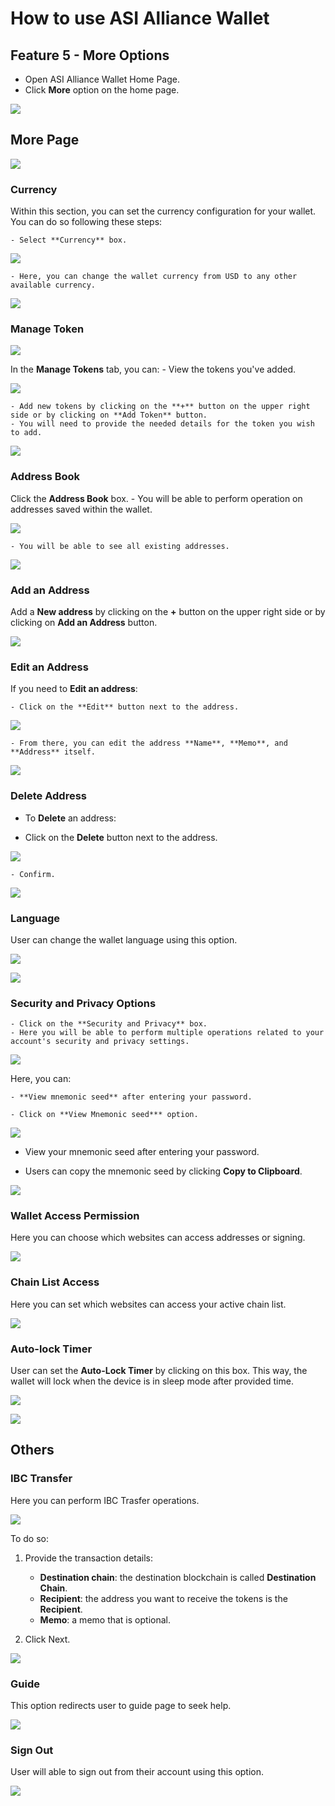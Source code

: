 # How to use ASI Alliance Wallet

## Feature 5 - More Options

- Open ASI Alliance Wallet Home Page.
- Click **More** option on the home page.

![](src/images/guides/wallet/more-web-wallet_30.png)

## More Page

![](src/images/guides/wallet/more-web-wallet_31.png)

### Currency

Within this section, you can set the currency configuration for your wallet. You can do so following these steps:

    - Select **Currency** box.

![](src/images/guides/wallet/more-web-wallet_02.png)

    - Here, you can change the wallet currency from USD to any other available currency.

![](src/images/guides/wallet/more-web-wallet_04.png)

### Manage Token

![](src/images/guides/wallet/more-web-wallet_05.png)

In the **Manage Tokens** tab, you can:
    - View the tokens you've added.

![](src/images/guides/wallet/more-web-wallet_06.png)

    - Add new tokens by clicking on the **+** button on the upper right side or by clicking on **Add Token** button.
    - You will need to provide the needed details for the token you wish to add.

![](src/images/guides/wallet/more-web-wallet_07.png)

### Address Book

Click the **Address Book** box.
    - You will be able to perform operation on addresses saved within the wallet.

![](src/images/guides/wallet/more-web-wallet_08.png)

    - You will be able to see all existing addresses.

![](src/images/guides/wallet/more-web-wallet_09.png)

### Add an Address

Add a **New address** by clicking on the **+** button on the upper right side or by clicking on **Add an Address** button.

![](src/images/guides/wallet/more-web-wallet_10.png)

### Edit an Address

If you need to **Edit an address**:

    - Click on the **Edit** button next to the address.

![](src/images/guides/wallet/more-web-wallet_11.png)

    - From there, you can edit the address **Name**, **Memo**, and **Address** itself.

![](src/images/guides/wallet/more-web-wallet_12.png)

### Delete Address

- To **Delete** an address:

- Click on the **Delete** button next to the address.

![](src/images/guides/wallet/more-web-wallet_13.png)

    - Confirm.

![](src/images/guides/wallet/more-web-wallet_14.png)

### Language

User can change the wallet language using this option.

![](src/images/guides/wallet/more-web-wallet_15.png)

![](src/images/guides/wallet/more-web-wallet_16.png)

### Security and Privacy Options

    - Click on the **Security and Privacy** box.
    - Here you will be able to perform multiple operations related to your account's security and privacy settings.

![](src/images/guides/wallet/more-web-wallet_17.png)

Here, you can:

    - **View mnemonic seed** after entering your password.

    - Click on **View Mnemonic seed*** option.

![](src/images/guides/wallet/more-web-wallet_18.png)

- View your mnemonic seed after entering your password.

- Users can copy the mnemonic seed by clicking **Copy to Clipboard**.

![](src/images/guides/wallet/more-web-wallet_19.png)

### Wallet Access Permission

Here you can choose which websites can access addresses or signing.

![](src/images/guides/wallet/more-web-wallet_20.png)

### Chain List Access

Here you can set which websites can access your active chain list.

![](src/images/guides/wallet/more-web-wallet_21.png)

### Auto-lock Timer

User can set the **Auto-Lock Timer** by clicking on this box. This way, the wallet will lock when the device is in sleep mode after provided time.

![](src/images/guides/wallet/more-web-wallet_22.png)

![](src/images/guides/wallet/more-web-wallet_23.png)

## Others

### IBC Transfer

Here you can perform IBC Trasfer operations.

![](src/images/guides/wallet/more-web-wallet_24.png)

To do so:

1. Provide the transaction details:

    - **Destination chain**: the destination blockchain is called **Destination Chain**.
    - **Recipient**: the address you want to receive the tokens is the **Recipient**.
    - **Memo**: a memo that is optional.

2. Click Next.

![](src/images/guides/wallet/more-web-wallet_25.png)

### Guide

This option redirects user to guide page to seek help.

![](src/images/guides/wallet/more-web-wallet_28.png)

### Sign Out

User will able to sign out from their account using this option.

![](src/images/guides/wallet/more-web-wallet_29.png)
